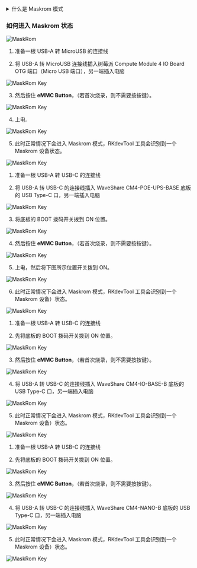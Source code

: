 <details>
  <summary>什么是 Maskrom 模式</summary>

Maskrom模式，也称为Loader模式，是一种特殊的启动模式，一般用于恢复或维修有问题的设备。这种模式允许用户直接与设备的硬件进行交互，而不需要经过操作系统。在Maskrom模式下，用户可以通过电脑或其他设备与设备进行通信，并执行一系列命令来解决设备的问题。

    # MacOS 端:

    执行 lsusb 后的结果
    Output:Bus 000 Device 004: ID 2207:350b Fuzhou Rockchip Electronics Co., Ltd. Composite Device

    # Linux 端:

    执行 lsusb 后的结果
    Output:Bus 001 Device 030: ID 2207:350b Fuzhou Rockchip Electronics Company

    # Windows 端:

    打开 RKDevTool，就会看到设备处于 Found One MASKROM Device（找到一个 MASKROM 设备）状态。

</details>

### 如何进入 Maskrom 状态

![MaskRom](/img/cm3j/radxa-cm3j-hardware-overview.webp)

<Tabs queryString="mode">

<TabItem value="rpi cm4 io board" label="Raspberry Pi CM4 IO Board" default>

1. 准备一根 USB-A 转 MicroUSB 的连接线

2. 将 USB-A 转 MicroUSB 连接线插入树莓派 Compute Module 4 IO Board OTG 端口（Micro USB 端口），另一端插入电脑

![MaskRom Key](/img/cm3j/radxa-cm3j-rpi-cm4-io-maskrom-1.webp)

3. 然后按住 **eMMC Button**，（若首次烧录，则不需要按按键）。

![MaskRom Key](/img/cm3j/radxa-cm3j-rpi-cm4-io-maskrom-2.webp)

4. 上电.

![MaskRom Key](/img/cm3j/radxa-cm3j-rpi-cm4-io-maskrom-3.webp)

5. 此时正常情况下会进入 Maskrom 模式，RKdevTool 工具会识别到一个 Maskrom 设备状态。

![MaskRom Key](/img/cm3j/radxa-cm3j-maskrom.webp)

</TabItem>

<TabItem value="cm4 poe ups base" label="WaveShare CM4-POE-UPS-BASE" default>

1. 准备一根 USB-A 转 USB-C 的连接线

2. 将 USB-A 转 USB-C 的连接线插入 WaveShare CM4-POE-UPS-BASE 底板的 USB Type-C 口，另一端插入电脑

![MaskRom Key](/img/cm3j/radxa-cm3j-cm4-poe-ups-base-maskrom-1.webp)

3. 将底板的 BOOT 拨码开关拨到 ON 位置。

![MaskRom Key](/img/cm3j/radxa-cm3j-cm4-poe-ups-base-maskrom-2.webp)

4. 然后按住 **eMMC Button**，（若首次烧录，则不需要按按键）。

![MaskRom Key](/img/cm3j/radxa-cm3j-cm4-poe-ups-base-maskrom-3.webp)

5. 上电，然后将下图所示位置开关拨到 ON。

![MaskRom Key](/img/cm3j/radxa-cm3j-cm4-poe-ups-base-maskrom-4.webp)

6. 此时正常情况下会进入 Maskrom 模式，RKdevTool 工具会识别到一个 Maskrom 设备）状态。

![MaskRom Key](/img/cm3j/radxa-cm3j-maskrom.webp)

</TabItem>

<TabItem value="cm4 io base b" label="WaveShare CM4-IO-BASE-B" default>

1. 准备一根 USB-A 转 USB-C 的连接线

2. 先将底板的 BOOT 拨码开关拨到 ON 位置。

![MaskRom Key](/img/cm3j/radxa-cm3j-cm4-io-base-b-maskrom-1.webp)

3. 然后按住 **eMMC Button**，（若首次烧录，则不需要按按键）。

![MaskRom Key](/img/cm3j/radxa-cm3j-cm4-io-base-b-maskrom-2.webp)

4. 将 USB-A 转 USB-C 的连接线插入 WaveShare CM4-IO-BASE-B 底板的 USB Type-C 口，另一端插入电脑

![MaskRom Key](/img/cm3j/radxa-cm3j-cm4-io-base-b-maskrom-3.webp)

5. 此时正常情况下会进入 Maskrom 模式，RKdevTool 工具会识别到一个 Maskrom 设备）状态。

![MaskRom Key](/img/cm3j/radxa-cm3j-maskrom.webp)

</TabItem>

<TabItem value="cm4 nano b" label="WaveShare CM4-NANO-B" default>

1. 准备一根 USB-A 转 USB-C 的连接线

2. 先将底板的 BOOT 拨码开关拨到 ON 位置。

![MaskRom Key](/img/cm3j/radxa-cm3j-cm4-nano-b-maskrom-1.webp)

3. 然后按住 **eMMC Button**，（若首次烧录，则不需要按按键）。

![MaskRom Key](/img/cm3j/radxa-cm3j-cm4-nano-b-maskrom-2.webp)

4. 将 USB-A 转 USB-C 的连接线插入 WaveShare CM4-NANO-B 底板的 USB Type-C 口，另一端插入电脑

![MaskRom Key](/img/cm3j/radxa-cm3j-cm4-nano-b-maskrom-3.webp)

5. 此时正常情况下会进入 Maskrom 模式，RKdevTool 工具会识别到一个 Maskrom 设备）状态。

![MaskRom Key](/img/cm3j/radxa-cm3j-maskrom.webp)

</TabItem>

</Tabs>
